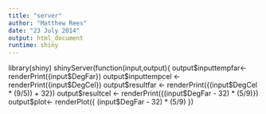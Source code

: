 ```yaml
---
title: "server"
author: "Matthew Rees"
date: "23 July 2014"
output: html_document
runtime: shiny
---
```


library(shiny)
shinyServer(function(input,output){
output$inputtempfar<-renderPrint({input$DegFar})
output$inputtempcel <- renderPrint({input$DegCel})
output$resultfar <- renderPrint({(input$DegCel * (9/5)) + 32})
output$resultcel <- renderPrint({(input$DegFar - 32) * (5/9)})
  output$plot<- renderPlot({
  (input$DegFar - 32) * (5/9)
  })
   
